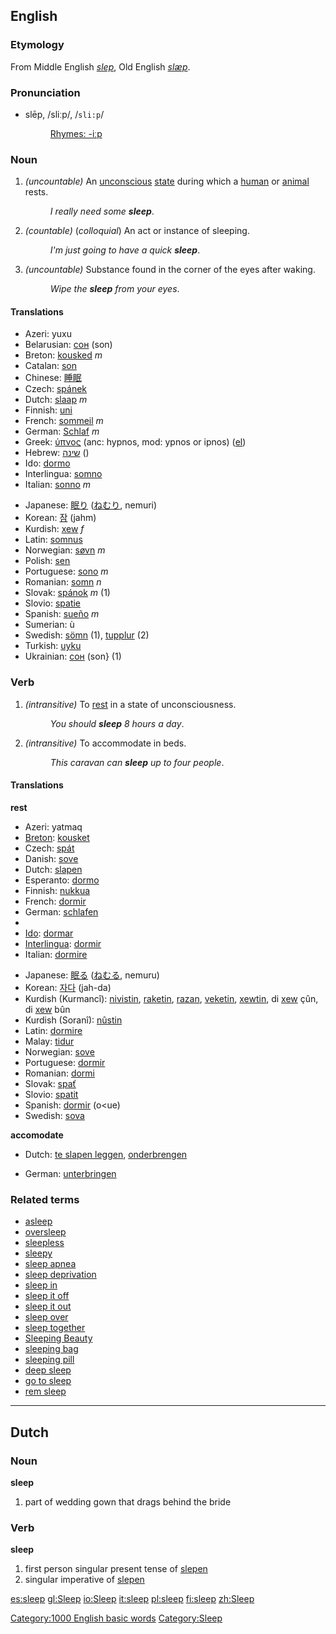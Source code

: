{{Wikipedia}}
==English==

===Etymology===
From Middle English ''[[slep]]'', Old English ''[[slæpan|slæp]]''.

===Pronunciation===
*slēp, /sliːp/, /<tt>sli:p</tt>/
*:[[Rhymes:English:-iːp|Rhymes: -iːp]]

===Noun===
{{en-noun-reg}}

# ''(uncountable)'' An [[unconscious]] [[state]] during which a [[human]] or [[animal]] rests.
#:''I really need some '''sleep'''''.
# ''(countable)'' (''colloquial'') An act or instance of sleeping.
#:''I'm just going to have a quick '''sleep'''''.
# ''(uncountable)'' Substance found in the corner of the eyes after waking.<!-- slang or colloquial? usage outside Australia? -->
#:''Wipe the '''sleep''' from your eyes''.

====Translations====
{{top}}
*Azeri: yuxu
*Belarusian: [[сон]] (son)
*Breton: [[kousked]] ''m''
*Catalan: [[son]]
*Chinese: [[睡眠]] <!--()-->
*Czech: [[spánek]]
*Dutch: [[slaap]] ''m''
*Finnish: [[uni]]
*French: [[sommeil]] ''m''
*German: [[Schlaf]] ''m''
*Greek: [[ύπνος]] (anc: hypnos, mod: ypnos or ipnos) ([[:el:Ύπνος|el]])
*Hebrew: [[שינה]] ()
*Ido: [[dormo]]
*Interlingua: [[somno]]
*Italian: [[sonno]] ''m''
{{mid}}
*Japanese: [[眠り]] ([[ねむり]], nemuri)
*Korean: [[잠]] (jahm)
*Kurdish: [[xew]] ''f''
*Latin: [[somnus]]
*Norwegian: [[søvn]] ''m''
*Polish: [[sen]]
*Portuguese: [[sono]] ''m''
*Romanian: [[somn]] ''n''
*Slovak: [[spánok]] ''m'' (1)
*Slovio: [[spatie]]
*Spanish: [[sueño]] ''m''
*Sumerian: ù
*Swedish: [[sömn]] (1), [[tupplur]] (2)
*Turkish: [[uyku]]
*Ukrainian: [[сон]] (son} (1)
{{bottom}}

===Verb===
{{en-infl-irreg|sleep|sleeps|sleeping|slept|slept}}

# ''(intransitive)'' To [[rest]] in a state of unconsciousness.
#:''You should '''sleep''' 8 hours a day''.
# ''(intransitive)'' To accommodate in beds.
#:''This caravan can '''sleep''' up to four people''.

====Translations====
'''rest'''
{{top}}
*Azeri: yatmaq
*[[Breton]]: [[kousket]]
*Czech: [[spát]]
*Danish: [[sove]]
*Dutch: [[slapen]]
*Esperanto: [[dormo]]
*Finnish: [[nukkua]]
*French: [[dormir]]
*German: [[schlafen]]
*{{hu1|alszik}}
*[[Ido]]: [[dormar]]
*[[Interlingua]]: [[dormir]]
*Italian: [[dormire]]
{{mid}}
*Japanese: [[眠る]] ([[ねむる]], nemuru)
*Korean: [[자다]] (jah-da)
*Kurdish (Kurmancî): [[nivistin]], [[raketin]], [[razan]], [[veketin]], [[xewtin]], di [[xew]] çûn, di [[xew]] bûn
*Kurdish (Soranî): [[nûstin]]
*Latin: [[dormire]]
*Malay: [[tidur]]
*Norwegian: [[sove]]
*Portuguese: [[dormir]]
*Romanian: [[dormi]]
*Slovak: [[spať]]
*Slovio: [[spatit]]
*Spanish: [[dormir]] (o<ue)
*Swedish: [[sova]]
{{bottom}}

'''accomodate'''
{{top}}
*Dutch: [[te slapen leggen]], [[onderbrengen]]
{{mid}}
*German: [[unterbringen]]
{{bottom}}

===Related terms===
*[[asleep]]
*[[oversleep]]
*[[sleepless]]
*[[sleepy]]
*[[sleep apnea]]
*[[sleep deprivation]]
*[[sleep in]]
*[[sleep it off]]
*[[sleep it out]]
*[[sleep over]]
*[[sleep together]]
*[[Sleeping Beauty]]
*[[sleeping bag]]
*[[sleeping pill]]
*[[deep sleep]]
*[[go to sleep]]
*[[rem sleep]]<!-- or is it REM sleep - or both? -->

[[Category:1000 English basic words]]

----
==Dutch==
===Noun===
'''sleep'''

# part of wedding gown that drags behind the bride

===Verb===
'''sleep'''

# first person singular present tense of [[slepen]]
# singular imperative of [[slepen]]

[[Category:Sleep]]

[[es:sleep]]
[[gl:Sleep]]
[[io:Sleep]]
[[it:sleep]]
[[pl:sleep]]
[[fi:sleep]]
[[zh:Sleep]]